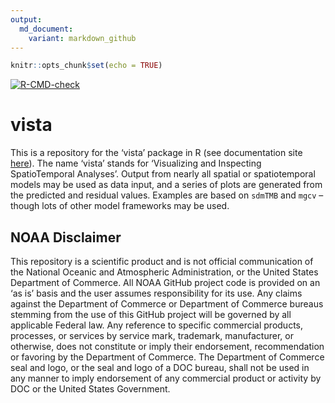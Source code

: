 ```yaml
---
output:
  md_document:
    variant: markdown_github
---
```


```r
knitr::opts_chunk$set(echo = TRUE)
```


  <!-- badges: start -->
  [![R-CMD-check](https://github.com/ericward-noaa/vista/workflows/R-CMD-check/badge.svg)](https://github.com/ericward-noaa/vista/actions)
  <!-- badges: end -->
  
# vista
This is a repository for the 'vista' package in R (see documentation site [here](https://fate-spatialindicators.github.io/vista/)). The name 'vista' stands for 'Visualizing and Inspecting SpatioTemporal Analyses'. Output from nearly all spatial or spatiotemporal models may be used as data input, and a series of plots are generated from the predicted and residual values. Examples are based on `sdmTMB` and `mgcv` -- though lots of other model frameworks may be used.

## NOAA Disclaimer

This repository is a scientific product and is not official communication of the National Oceanic and
Atmospheric Administration, or the United States Department of Commerce. All NOAA GitHub project code is
provided on an ‘as is’ basis and the user assumes responsibility for its use. Any claims against the Department of
Commerce or Department of Commerce bureaus stemming from the use of this GitHub project will be governed
by all applicable Federal law. Any reference to specific commercial products, processes, or services by service
mark, trademark, manufacturer, or otherwise, does not constitute or imply their endorsement, recommendation or
favoring by the Department of Commerce. The Department of Commerce seal and logo, or the seal and logo of a
DOC bureau, shall not be used in any manner to imply endorsement of any commercial product or activity by
DOC or the United States Government.
